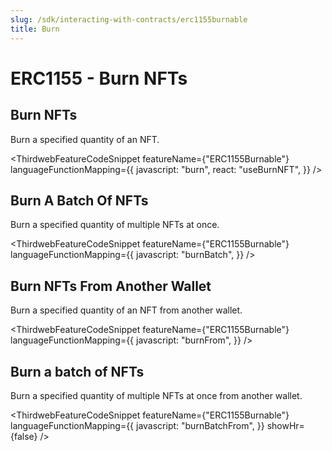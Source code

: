 ```yaml
---
slug: /sdk/interacting-with-contracts/erc1155burnable
title: Burn
---
```



# ERC1155 - Burn NFTs

## Burn NFTs

Burn a specified quantity of an NFT.

<ThirdwebFeatureCodeSnippet
  featureName={"ERC1155Burnable"}
  languageFunctionMapping={{
    javascript: "burn",
    react: "useBurnNFT",
  }}
/>

## Burn A Batch Of NFTs

Burn a specified quantity of multiple NFTs at once.

<ThirdwebFeatureCodeSnippet
  featureName={"ERC1155Burnable"}
  languageFunctionMapping={{
    javascript: "burnBatch",
  }}
/>

## Burn NFTs From Another Wallet

Burn a specified quantity of an NFT from another wallet.

<ThirdwebFeatureCodeSnippet
  featureName={"ERC1155Burnable"}
  languageFunctionMapping={{
    javascript: "burnFrom",
  }}
/>

## Burn a batch of NFTs

Burn a specified quantity of multiple NFTs at once from another wallet.

<ThirdwebFeatureCodeSnippet
  featureName={"ERC1155Burnable"}
  languageFunctionMapping={{
    javascript: "burnBatchFrom",
  }}
  showHr={false}
/>
